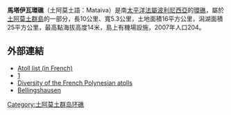 {{Infobox Islands
| name             = 馬塔伊瓦
| image name       = Mataiva2.JPG
| image caption    = 從[[國際太空站|國際太空站]]上拍攝的馬塔伊瓦環礁
| image size       = 250px
| map = French Polynesia
| map caption = 
| native name      =
| native name link = French
| nickname         =
| location         = [[南太平洋|南太平洋]]
| coordinates      = {{coord|14|53|S|148|43|W|type:isle_region:FR-PF|display=inline,title}}
| archipelago      = [[土阿莫土群島|土阿莫土群島]]
| total islands    =
| major islands    =
| area km2         = 16
| area footnotes   = （潟湖）<br />25平方公里（高於海平面部分）
| length km        = 10
| width km         = 5.36
| highest mount    = （未命名）
| elevation m      = 14
| country          = {{FRA}}
| country admin divisions title     = [[海外集體|海外集體]]
| country admin divisions           = [[法屬玻里尼西亞|法屬玻里尼西亞]]
| country admin divisions title 1   = [[法屬玻里尼西亞行政區劃|行政區]]
| country admin divisions 1         = [[土阿莫土-甘比爾|土阿莫土-甘比爾]]
| country admin divisions title 2   = [[市鎮_(法國)|市鎮]]
| country admin divisions 2         = {{le|倫吉拉 (市鎮)|Rangiroa (commune)}}
| country capital city              = 
| country largest city              = [[帕胡亞|帕胡亞]]
| country largest city population   =
| country leader title              =
| country leader name               =
| population       = 280<ref>{{cite web|title=Population|url=http://www.ispf.pf/bases/Recensements/2012/Donnees_detaillees.aspx|website=Institut de la statistique de la Polynésie française|accessdate=7 October 2014|archive-date=2020-03-29|archive-url=https://web.archive.org/web/20200329080620/http://www.ispf.pf/bases/Recensements/2012/Donnees_detaillees.aspx|dead-url=no}}</ref>
| population as of = 2012
| ethnic groups    =
| additional info  =
}}
'''馬塔伊瓦環礁'''（土阿莫土語：Mataiva）是南[[太平洋|太平洋]][[法屬波利尼西亞|法屬波利尼西亞]]的[[環礁|環礁]]，屬於[[土阿莫土群島|土阿莫土群島]]的一部分，長10公里、寬5.3公里，土地面積16平方公里，潟湖面積25平方公里，最高點海拔高度14米，島上有機場設施，2007年人口204。

==外部連結==
*[http://www.pacific-image.pf/pages/boutic/dboutic_cdrom_sp132.html Atoll list (in French)] {{Wayback|url=http://www.pacific-image.pf/pages/boutic/dboutic_cdrom_sp132.html |date=20070228115907 }}
*[http://www.oceandots.com/pacific/tuamotu/mataiva.php] {{Wayback|url=http://www.oceandots.com/pacific/tuamotu/mataiva.php |date=20101223015139 }}
*[https://web.archive.org/web/20080516193418/http://www.com.univ-mrs.fr/IRD/atollpol/irdpoly/ukdivato.htm Diversity of the French Polynesian atolls]
*[http://www.nzetc.org/tm/scholarly/tei-BucExpl-t1-body-d19-d2-d7.html Bellingshausen] {{Wayback|url=http://www.nzetc.org/tm/scholarly/tei-BucExpl-t1-body-d19-d2-d7.html |date=20081024175230 }}

{{FrenchPolynesia-geo-stub}}
[[Category:土阿莫土群岛环礁|Category:土阿莫土群岛环礁]]